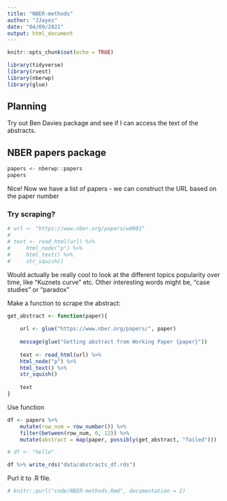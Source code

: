 ```yaml
---
title: "NBER-methods"
author: "JJayes"
date: "04/09/2021"
output: html_document
---
```


```r
knitr::opts_chunk$set(echo = TRUE)

library(tidyverse)
library(rvest)
library(nberwp)
library(glue)
```

## Planning

Try out Ben Davies package and see if I can access the text of the abstracts.

## NBER papers package

```r
papers <- nberwp::papers
papers
```

Nice! Now we have a list of papers - we can construct the URL based on the paper number

### Try scraping?

```r

# url <- "https://www.nber.org/papers/w8001"
# 
# text <- read_html(url) %>% 
#     html_node("p") %>% 
#     html_text() %>% 
#     str_squish()
```

Would actually be really cool to look at the different topics popularity over time, like "Kuznets curve" etc. Other interesting words might be, "case studies" or "paradox"

Make a function to scrape the abstract:

```r
get_abstract <- function(paper){
    
    url <- glue("https://www.nber.org/papers/", paper)
    
    message(glue("Getting abstract from Working Paper {paper}"))
    
    text <- read_html(url) %>% 
    html_node("p") %>% 
    html_text() %>% 
    str_squish()
    
    text
}
```

Use function

```r
df <- papers %>% 
    mutate(row_num = row_number()) %>% 
    filter(between(row_num, 0, 12)) %>%
    mutate(abstract = map(paper, possibly(get_abstract, "failed")))
```


```r

# df <- "hello"

df %>% write_rds("data/abstracts_df.rds")

```

Purl it to .R file.

```r
# knitr::purl("code/NBER-methods.Rmd", documentation = 2)
```

